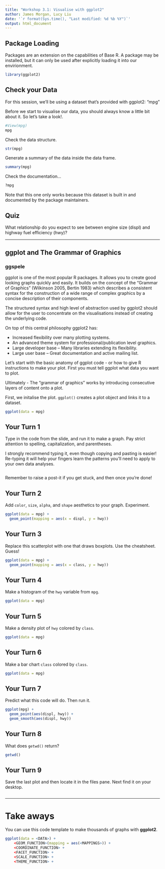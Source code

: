 ```yaml
---
title: "Workshop 3.1: Visualise with ggplot2"
author: James Morgan, Lucy Liu
date: '`r format(Sys.time(), "Last modified: %d %b %Y")`'
output: html_document
---
```


## Package Loading

Packages are an extension on the capabilities of Base R. A package may be installed, but it can only be used after explicitly loading it into our envirionment.  
```r
library(ggplot2)
```

## Check your Data
For this session, we'll be using a dataset that's provided with ggplot2: "mpg"

Before we start to visualise our data, you should always know a little bit about it. So let's take a look!.


```r
#View(mpg)
mpg
```

Check the data structure.
```r
str(mpg)
```

Generate a summary of the data inside the data frame.
```r
summary(mpg)
```

Check the documentation...
```r
?mpg
```
Note that this one only works because this dataset is built in and documented by the package maintainers.

## Quiz

What relationship do you expect to see between engine size (displ) and highway fuel efficiency (hwy)?

----------------------------------------------------------------------

## ggplot and The Grammar of Graphics

### ggspele
ggplot is one of the most popular R packages. It allows you to create good looking graphs quickly and easily. It builds on the concept of the “Grammar of Graphics” (Wilkinson 2005, Bertin 1983) which describes a consistent syntax for the construction of a wide range of complex graphics by a concise description of their components.

The structured syntax and high level of abstraction used by ggplot2 should allow for the user to concentrate on the visualisations instead of creating the underlying code.

On top of this central philosophy ggplot2 has:

* Increased flexibility over many plotting systems.
* An advanced theme system for professional/publication level graphics.
* Large developer base – Many libraries extending its flexibility.
* Large user base – Great documentation and active mailing list.

Let's start with the basic anatomy of ggplot code - or how to give R instructions to make your plot. 
First you must tell ggplot what data you want to plot. 

Ultimately - The "grammar of graphics" works by introducing consecutive layers of content onto a plot.

First, we initalise the plot. `ggplot()` creates a plot object and links it to a dataset.
```r
ggplot(data = mpg)
```

## Your Turn 1

Type in the code from the slide, and run it to make a graph. Pay strict attention to spelling, capitalization, and parentheses.

I strongly recommend typing it, even though copying and pasting is easier! Re-typing it will help your fingers learn the patterns you'll need to apply to your own data analyses.

```r


```

Remember to raise a post-it if you get stuck, and then once you're done!

## Your Turn 2

Add `color`, `size`, `alpha`, and `shape` aesthetics to your graph. Experiment.  

```r
ggplot(data = mpg) + 
  geom_point(mapping = aes(x = displ, y = hwy))
```

## Your Turn 3

Replace this scatterplot with one that draws boxplots. Use the cheatsheet. Guess!

```r
ggplot(data = mpg) +
  geom_point(mapping = aes(x = class, y = hwy))
```

## Your Turn 4

Make a histogram of the `hwy` variable from `mpg`.

```r
ggplot(data = mpg) 

```

## Your Turn 5

Make a density plot of `hwy` colored by `class`.

```r
ggplot(data = mpg) 

```

## Your Turn 6

Make a bar chart `class` colored by `class`.

```r
ggplot(data = mpg) 

```

## Your Turn 7

Predict what this code will do. Then run it.

```r
ggplot(mpg) + 
  geom_point(aes(displ, hwy)) +
  geom_smooth(aes(displ, hwy))
```

## Your Turn 8

What does `getwd()` return?

```r
getwd()
```

## Your Turn 9

Save the last plot and then locate it in the files pane. Next find it on your desktop.

```r

```

***

# Take aways

You can use this code template to make thousands of graphs with **ggplot2**.

```r
ggplot(data = <DATA>) +
    <GEOM_FUNCTION>(mapping = aes(<MAPPINGS>)) +
    <COORDINATE_FUNCTION> +
    <FACET_FUNCTION> +
    <SCALE_FUNCTION> +
    <THEME_FUNCTION> +
```

